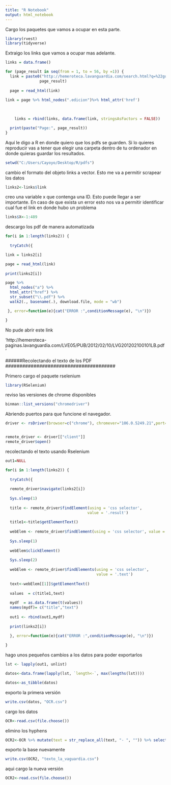 ---
title: "R Notebook"
output: html_notebook
---

Cargo los paquetes que vamos a ocupar en esta parte.
```{r}
library(rvest)
library(tidyverse)
```

Extraigo los links que vamos a ocupar mas adelante.
```{r}

links = data.frame()

for (page_result in seq(from = 1, to = 56, by =1)) {
  link = paste0("http://hemeroteca.lavanguardia.com/search.html?q=%22guerra%2Bcivil%2Bespa%C3%B1*%22&bd=01&bm=04&by=1931&ed=05&em=09&ey=2022&keywords=&__checkbox_home=true&edition=&exclude=&x=47&y=18&excludeAds=true&sortBy=date&order=desc&page=", 
               page_result)
  
  page = read_html(link)
  
link = page %>% html_nodes(".edicion")%>% html_attr('href')

  
  
    links = rbind(links, data.frame(link, stringsAsFactors = FALSE))

  print(paste("Page:", page_result))  
}
```

Aquí le digo a R en donde quiero que los pdfs se guarden. Si lo quieres reproducir vas a tener que elegir una carpeta dentro de tu ordenador en donde quieras guardar los resultados.

```{r}
setwd("C:/Users/Cayoyo/Desktop/R/pdfs")
```

cambio el formato del objeto links a vector. Esto me va a permitir scrapear los datos
```{r}

links2<-links$link

```

creo una variable x que contenga una ID. Esto puede llegar a ser importante. En caso de que exista un error esto nos va a permitir identificar cual fue el link
en donde hubo un problema
```{r}
links$X<-1:489
```

descargo los pdf de manera automatizada
```{r}

for(i in 1:length(links2)) { 
  
  tryCatch({

link = links2[i]

page = read_html(link)
  
print(links2[i])  

page %>% 
  html_nodes("a") %>% 
  html_attr("href") %>% 
  str_subset("\\.pdf") %>%
  walk2(., basename(.), download.file, mode = "wb")

 }, error=function(e){cat("ERROR :",conditionMessage(e), "\n")})

}
```

No pude abrir este link

'http://hemeroteca-paginas.lavanguardia.com/LVE05/PUB/2012/02/10/LVG201202100101LB.pdf'

#######################################
######Recolectando el texto de los PDF
#######################################

Primero cargo el paquete rselenium
```{r}

library(RSelenium)

```
reviso las versiones de chrome disponibles
```{r}
binman::list_versions("chromedriver")

```

Abriendo puertos para que funcione el navegador.
```{r}

driver <- rsDriver(browser=c("chrome"), chromever="106.0.5249.21",port=4573L)


remote_driver <- driver[["client"]]
remote_driver$open()
```

recolectando el texto usando Rselenium 
```{r}
out1=NULL

for(i in 1:length(links2)) { 
  
  tryCatch({
  
  remote_driver$navigate(links2[i])
  
  Sys.sleep(1)
  
  title <- remote_driver$findElement(using = 'css selector',
                                    value = '.result')  
  
  title1<-title$getElementText() 
  
  webElem <- remote_driver$findElement(using = 'css selector', value = '.botons_04')
  
  Sys.sleep(1)  
  
  webElem$clickElement() 
  
  Sys.sleep(2)  
  
  webElem <- remote_driver$findElements(using = 'css selector',
                                        value = '.text')
  
  text<-webElem[[1]]$getElementText()
  
  values  = c(title1,text)
  
  mydf  = as.data.frame(t(values))
  names(mydf)= c("title","text")
  
  out1 <- rbind(out1,mydf)
  
  print(links2[i])  
  
  }, error=function(e){cat("ERROR :",conditionMessage(e), "\n")})

}
```

hago unos pequeños cambios a los datos para poder exportarlos 
```{r}

lst <- lapply(out1, unlist)

datos<-data.frame(lapply(lst, `length<-`, max(lengths(lst))))

datos<-as_tibble(datos)

```

exporto la primera versión
```{r}
write.csv(datos, "OCR.csv")
```

cargo los datos
```{r}

OCR<-read.csv(file.choose())

```

elimino los hyphens
```{r}

OCR2<-OCR %>% mutate(text = str_replace_all(text, "- ", "")) %>% select(text,title)

```

exporto la base nuevamente
```{r}
write.csv(OCR2, "texto_la_vaguardia.csv")
```

aqui cargo la nueva versión
```{r}

OCR2<-read.csv(file.choose())

```




